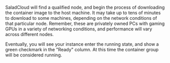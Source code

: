 SaladCloud will find a qualified node, and begin the process of downloading the container image to the host machine. It may take up to tens of minutes to download to some machines, depending on the network conditions of that particular node. Remember, these are privately owned PCs with gaming GPUs in a variety of networking conditions, and performance will vary across different nodes.

Eventually, you will see your instance enter the running state, and show a green checkmark in the "Ready" column. At this time the container group will be considered running.
